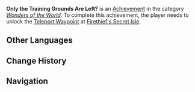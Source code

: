 {{Achievement Infobox
|id           = 81518
|order id     = 1502
|category     = Wonders of the World
|description  = Arrive at the ancient, lost trial site...
|requirements = Unlock the [[Teleport Waypoint]] at [[Firethief's Secret Isle]]
|primogems    = 5
|tracking     = 
|topic        = 
|type         = Exploration
|hidden       = 1
|set          = 
}}
'''Only the Training Grounds Are Left?''' is an [[Achievement]] in the category ''[[Wonders of the World]]''. To complete this achievement, the player needs to unlock the [[Teleport Waypoint]] at [[Firethief's Secret Isle]].
<!--
==Gameplay Notes==
*

==Gallery==
{{Preview
|size=300px
|file=
|caption=
}}

==Video Guides==
{{EVT
|video1   = 
|caption1 = 
}}
-->
==Other Languages==
{{Other Languages
|en       = Only the Training Grounds Are Left?
|zhs      = 只有锻炼的地方还留着？
|zhs_rm   = 
|zht      = 只有鍛煉的地方還留著？
|zht_rm   = 
|zh_tl    = 
|ja       = 訓練所しか残されていない？
|ja_rm    = Kunrenjou Shika Nokosarete Inai?
|ja_tl    = Only the Training Grounds Are Left?
|ko       = 훈련장만 남은
|ko_tl    = 
|es       = ¿Solo queda la zona de entrenamiento?
|es_tl    = Only the Training Zone Is Left?
|fr       = Que les terrains d'entraînement qui restent ?
|fr_tl    = Only the Training Grounds Are Left?
|ru       = Остались только тренировочные площадки?
|ru_tl    = Only the Training Grounds Are Left?
|th       = เหลือแค่สถานที่ฝึกฝนเหรอ?
|th_rm    = 
|th_tl    = 
|vi       = Chỉ Còn Lại Địa Điểm Luyện Tập?
|vi_tl    = 
|de       = Es bleibt nur der Trainingsbereich?
|de_tl    = Only the Training Grounds Are Left?
|id       = Yang Tersisa Tinggal Tempat Latihan?
|id_tl    = Only the Training Grounds Are Left?
|pt       = Só Sobrou a Área de Treino?
|pt_tl    = 
|tr       = Geriye Sadece İdman Alanı Mı Kaldı?
|tr_tl    = 
|it       = Rimangono solo i Campi d'addestramento?
|it_tl    = 
}}

==Change History==
{{Change History|5.0}}
<!--
==References==
{{Reflist}}
-->
==Navigation==
{{Achievement Navbox}}